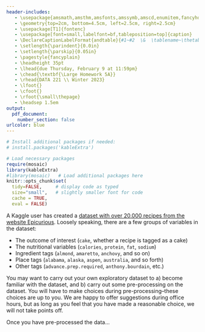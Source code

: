 ```yaml
---
header-includes:
   - \usepackage{amsmath,amsthm,amsfonts,amssymb,amscd,enumitem,fancyhdr,fullpage,graphicx,hyperref,lastpage,listings,mathrsfs,xcolor}
   - \geometry{top=2cm, bottom=4.5cm, left=2.5cm, right=2.5cm}
   - \usepackage[T1]{fontenc}
   - \usepackage[font=small,labelfont=bf,tableposition=top]{caption}
   - \DeclareCaptionLabelFormat{andtable}{#1~#2  \&  \tablename~\thetable}
   - \setlength{\parindent}{0.0in}
   - \setlength{\parskip}{0.05in}
   - \pagestyle{fancyplain}
   - \headheight 35pt
   - \lhead{due Thursday, February 9 at 11:59pm}
   - \chead{\textbf{\Large Homework 5A}}
   - \rhead{DATA 221 \\ Winter 2023}
   - \lfoot{}
   - \cfoot{}
   - \rfoot{\small\thepage}
   - \headsep 1.5em
output:
  pdf_document:
    number_section: false
urlcolor: blue
---
```


<!-- \thispagestyle{fancy} -->
```r
# Install additional packages if needed:
# install.packages('kableExtra')

# Load necessary packages
require(mosaic)
library(kableExtra)
#library(mosaic)   # Load additional packages here 
knitr::opts_chunk$set(
  tidy=FALSE,     # display code as typed
  size="small",   # slightly smaller font for code
  cache = TRUE, 
  eval = FALSE)   
```

\section{Problem 1}

A Kaggle user has created a [dataset with over 20,000 recipes from the website Epicurious](https://www.kaggle.com/datasets/hugodarwood/epirecipes/code). Loosely speaking, there are a few groups of variables in the dataset:
  
* The outcome of interest (`cake`, whether a recipe is tagged as a cake)
* The nutritional variables (`calories`, `protein`, `fat`, `sodium`)
* Ingredient tags (`almond`, `amaretto`, `anchovy`, and so on)
* Place tags (`alabama`, `alaska`, `aspen`, `australia`, and so forth)
* Other tags (`advance.prep.required`, `anthony.bourdain`, etc.)

You may want to carry out your own exploratory dataset to a) become familiar with the dataset, and b) carry out some pre-processing on the dataset. You will have to make choices during pre-processing--these choices are up to you. We are happy to offer suggestions during office hours, but as long as you feel that you have made a reasonable choice, we will not take points off. 

Once you have pre-processed the data...

\begin{enumerate}[label=(\alph*)]
  \item Logistic Regression with $\ell_1$ Regularization
  \begin{enumerate}
    \item Find the logistic regression coefficients for this dataset with $\ell_1$ regularization for several different values of $t$ (at least 10--it's probably easiest to write a loop here and evaluate the function over a range of $t$ values). 
    \item Plot the regression coefficients as a function of the (logarithm of the) regularization parameter $t$--example on the second page of the assignment. If you can get \texttt{glmnet} to work, you can use the functions the authors of the book used and create an identical plot, but Python installation is a bit of a headache. 
    \item Find the optimum regularization parameter $t$ by optimizing for minimum error on the test set.
  \end{enumerate}
\end{enumerate}

\begin{enumerate}[label=(\alph*)]
  \item Principal Component Analysis 
  \begin{enumerate}
    \item Perform Principal Component Analysis (a.k.a., singular value decomposition) on all the features of the dataset. 
    \item Display scatter plots of the first two principal components, PC1 and PC2, for the two response variable classes. Label the axes with the fraction of the variance explained by PC1 and PC2. 
    \item Compute a table with the fraction of the variance in each of the first few principal components. How many principal components would you pick?
  \end{enumerate}
\end{enumerate}

\begin{enumerate}[label=(\alph*)]
  \item Logistic Regression and Principal Components
  \begin{enumerate}
    \item Using the principal components as features, fit an $\ell_1$-regularized logistic regression for several different values of $t$. 
    \item  Plot the feature coefficients as a function of the logarithm of the regularization parameter $t$.
    \item Find the optimum regularization parameter $t$ by minimizing error on the test set. Does the optimum include more or fewer features than the model from Part A?
  \end{enumerate}
\end{enumerate}

\includegraphics{HASTIE-LASSO.png}


